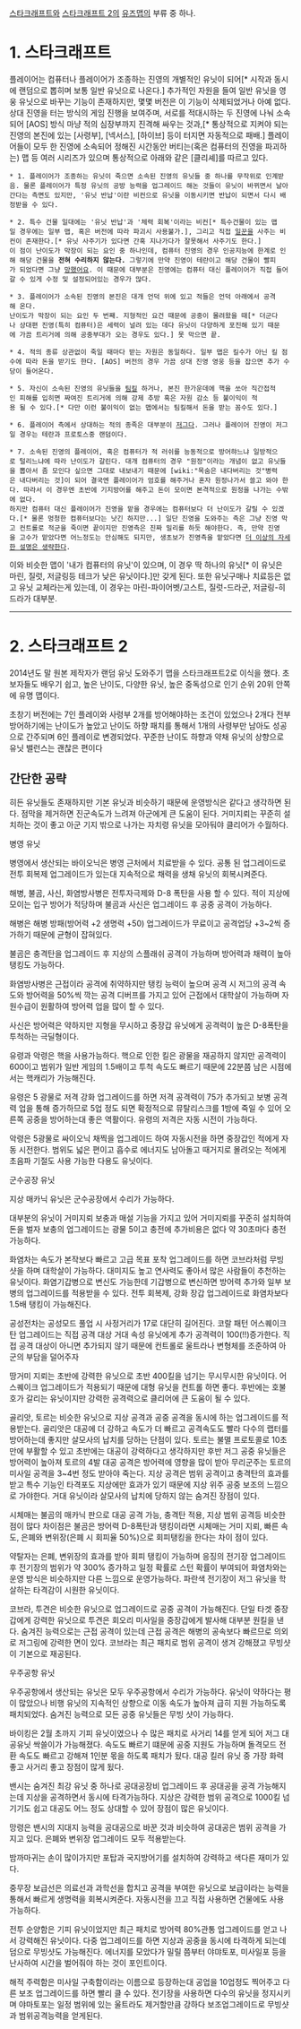 [[스타크래프트]]와 [[스타크래프트 2]]의 [[유즈맵]]의 부류 중 하나.

= 1. 스타크래프트 = 

플레이어는 컴퓨터나 플레이어가 조종하는 진영의 개별적인 유닛이 되어[* 시작과 동시에 랜덤으로 뽑히며 보통 일반 유닛으로 나온다.] 추가적인 자원을 들여 일반 유닛을 영웅 유닛으로 바꾸는 기능이 존재하지만, 몇몇 버전은 이 기능이 삭제되었거나 아예 없다. 상대 진영을 터는 방식의 게임 진행을 보여주며, 서로를 적대시하는 두 진영에 나눠 소속되어 [AOS] 방식 마냥 적의 심장부까지 진격해 싸우는 것과,[* 통상적으로 지켜야 되는 진영의 본진에 있는 [사령부], [넥서스], [하이브] 등이 터지면 자동적으로 패배.] 플레이어들이 모두 한 진영에 소속되어 정해진 시간동안 버티는(혹은 컴퓨터의 진영을 파괴하는) 맵 등 여러 시리즈가 있으며 통상적으로 아래와 같은 [클리셰]를 따르고 있다.

 * 1. 플레이어가 조종하는 유닛이 죽으면 소속된 진영의 유닛들 중 하나를 무작위로 인계받음. 물론 플레이어가 특정 유닛의 공방 능력을 업그레이드 해논 것들이 유닛이 바뀌면서 날아간다는 측면도 있지만, '유닛 반납'이란 비컨으로 유닛을 이동시키면 반납이 되면서 다시 배정받을 수 있다.

 * 2. 특수 건물 일대에는 '유닛 반납'과 '체력 회복'이라는 비컨[* 특수건물이 있는 맵일 경우에는 일부 맵, 혹은 버전에 따라 파괴시 사용불가.], 그리고 직접 [[일꾼]]을 사주는 비컨이 존재한다.[* 유닛 사주기가 있다면 간혹 지나가다가 잘못해서 사주기도 한다.]
 이 점이 난이도가 막장이 되는 요인 중 하나인데, 컴퓨터 진영의 경우 인공지능에 한계로 인해 해당 건물을 '''전혀 수리하지 않는다.''' 그렇기에 만약 진영이 테란이고 해당 건물이 빨피가 되었다면 그냥 [[망했어요]]. 이 때문에 대부분은 진영에는 컴퓨터 대신 플레이어가 직접 들어갈 수 있게 수정 및 설정되어있는 경우가 많다.

 * 3. 플레이어가 소속된 진영의 본진은 대개 언덕 위에 있고 적들은 언덕 아래에서 공격해 온다.
 난이도가 막장이 되는 요인 두 번째. 지형적인 요건 때문에 공중이 몰려왔을 때[* 더군다나 상대편 진영(특히 컴퓨터)은 세력이 널려 있는 데다 유닛이 다양하게 포진해 있기 때문에 가끔 트리거에 의해 공중부대가 오는 경우도 있다.] 못 막으면 끝.

 * 4. 적의 종류 상관없이 죽일 때마다 받는 자원은 동일하다. 일부 맵은 킬수가 아닌 킬 점수에 따라 돈을 받기도 한다. [AOS] 버전의 경우 가끔 상대 진영 영웅 등을 잡으면 추가 수당이 들어온다. 

 * 5. 자신이 소속된 진영의 유닛들을 [[팀킬]] 하거나, 본진 한가운데에 핵을 쏘아 직간접적인 피해를 입히면 짜여진 트리거에 의해 강제 추방 혹은 자원 감소 등 불이익이 적용 될 수 있다.[* 다만 이런 불이익이 없는 맵에서는 팀킬해서 돈을 받는 꼼수도 있다.]

 * 6. 플레이어 측에서 상대하는 적의 종족은 대부분이 [[저그]]다. 그러나 플레이어 진영이 저그일 경우는 테란과 프로토스중 랜덤이다.

 * 7. 소속된 진영의 플레이어, 혹은 컴퓨터가 적 러쉬를 능동적으로 방어햐느냐 일방적으로 털리느냐에 따라 난이도가 갈린다. 대개 컴퓨터의 경우 "원정"이라는 개념이 없고 유닛들을 뽑아서 좀 모인다 싶으면 그대로 내보내기 때문에 [wiki:"목숨은 내다버리는 것"병력은 내다버리는 것]이 되어 결국엔 플레이어가 엄호를 해주거나 혼자 원정나가서 쓸고 와야 한다. 따라서 이 경우엔 초반에 기지방어를 해주고 돈이 모이면 본격적으로 원정을 나가는 수밖에 없다.
 하지만 컴퓨터 대신 플레이어가 진영을 맡을 경우에는 컴퓨터보다 더 난이도가 갈릴 수 있겠다.[* 물론 멍청한 컴퓨터보다는 낫긴 하지만...] 일단 진영을 도와주는 측은 그냥 진영 막고 컨트롤로 적군을 죽이면 끝이지만 진영측은 진짜 밀리를 하듯 해야한다. 즉, 만약 진영을 고수가 맡았다면 어느정도는 안심해도 되지만, 생초보가 진영측을 맡았다면 [[더 이상의 자세한 설명은 생략한다]].

이와 비슷한 맵이 '내가 컴퓨터의 유닛'이 있으며, 이 경우 딱 하나의 유닛[* 이 유닛은 마린, 질럿, 저글링등 테크가 낮은 유닛이다.]만 갖게 된다. 또한 유닛구매나 치료등은 없고 유닛 교체라는게 있는데, 이 경우는 마린-파이어벳/고스트, 질럿-드라군, 저글링-히드라가 대부분.

----

= 2. 스타크래프트 2 = 

2014년도 말 원본 제작자가 랜덤 유닛 도와주기 맵을 스타크래프트2로 이식을 했다.
초보자들도 배우기 쉽고, 높은 난이도, 다양한 유닛, 높은 중독성으로 인기 순위 20위 안쪽에 유명 맵이다.

초창기 버전에는 7인 플레이와 사령부 2개를 방어해야하는 조건이 있었으나 2개다 전부 방어하기에는 난이도가 높았고 난이도 하향 패치를 통해서 1개의 사령부만 남아도 성공으로 간주되며 6인 플레이로 변경되었다.
꾸준한 난이도 하향과 약채 유닛의 상향으로 유닛 밸런스는 괜찮은 편이다

== 간단한 공략 ==

히든 유닛들도 존재하지만 기본 유닛과 비슷하기 때문에 운영방식은 같다고 생각하면 된다.
점막을 제거하면 진군속도가 느려져 아군에게 큰 도움이 된다.
거미지뢰는 꾸준히 설치하는 것이 좋고 아군 기지 밖으로 나가는 자치령 유닛을 모아둬야 클리어가 수월하다.


병영 유닛

병영에서 생산되는 바이오닉은 병영 근처에서 치료받을 수 있다.
공통 된 업그레이드로 전투 회복제 업그레이드가 있는대 지속적으로 채력을 생채 유닛의 회복시켜준다.

해병, 불곰, 사신, 화염방사병은 전투자극제와 D-8 폭탄을 사용 할 수 있다. 
적이 지상에 모이는 입구 방어가 적당하며 불곰과 사신은 업그레이드 후 공중 공격이 가능하다.

해병은 해병 방패(방어력 +2 생명력 +50) 업그레이드가 무료이고 공격업당 +3~2씩 증가하기 때문에 균형이 잡혀있다. 

불곰은 충격탄을 업그레이드 후 지상의 스플래쉬 공격이 가능하며 방어력과 채력이 높아 탱킹도 가능하다.

화염방사병은 근접이라 공격에 취약하지만 탱킹 능력이 높으며 공격 시 저그의 공격 속도와 방어력을 50%씩 깍는 공격 디버프를 가지고 있어 근접에서 대학살이 가능하며 자원수급이 원활하여 방어력 업을 많이 할 수 있다.

사신은 방어력은 약하지만 지형을 무시하고 중장갑 유닛에게 공격력이 높은 D-8폭탄을 투척하는 극딜형이다.

유령과 악령은 핵을 사용가능하다.
핵으로 인한 킬은 광물을 재공하지 않지만 공격력이 600이고 범위가 일반 게임의 1.5배이고 투척 속도도 빠르기 때문에
22분쯤 남은 시점에서는 핵캐리가 가능해진다.

유령은 5 광물로 저격 강화 업그레이드를 하면 저격 공격력이 75가 추가되고 보병 공격력 업을 통해 증가하므로 5업 정도 되면 확정적으로 뮤탈리스크를 1방에 죽일 수 있어 오른쪽 공중을 방어하는대 좋은 역활이다.
유령의 저격은 자동 시전이 가능하다.

악령은 5광물로 싸이오닉 채찍을 업그레이드 하여 자동시전을 하면 중장갑인 적에게 자동 시전한다.
범위도 넓은 편이고 흡수로 에너지도 남아돌고 때거지로 몰려오는 적에게 초음파 기절도 사용 가능한 다용도 유닛이다.


군수공장 유닛

지상 매카닉 유닛은 군수공장에서 수리가 가능하다.

대부분의 유닛이 거미지뢰 보충과 매설 기능을 가지고 있어 거미지뢰를 꾸준히 설치하여 돈을 벌자
보충의 업그레이드는 광물 5이고 충전에 추가비용은 없다 약 30초마다 충전 가능하다.

화염차는 속도가 본작보다 빠르고 고급 목표 포착 업그레이드를 하면 코브라처럼 무빙 샷을 하며 대학살이 가능하다.
대미지도 높고 연사력도 좋아서 많은 사람들이 추천하는 유닛이다.
화염기갑병으로 변신도 가능한데 기갑병으로 변신하면 방어력 추가와 일부 보병의 업그레이드를 적용받을 수 있다.
전투 회복제, 강화 장갑 업그레이드로 화염차보다 1.5배 탱킹이 가능해진다.

공성전차는 공성모드 풀업 시 사정거리가 17로 대단히 길어진다.
코랄 패턴 어스퀘이크탄 업그레이드는 직접 공격 대상 거대 속성 유닛에게 추가 공격력이 100(!!)증가한다.
직접 공격 대상이 아니면 추가되지 않기 때문에 컨트롤로 울트라나 변형체를 조준하여 아군의 부담을 덜어주자

땅거미 지뢰는 초반에 강력한 유닛으로 초반 400킬을 넘기는 무시무시한 유닛이다.
어스퀘이크 업그레이드가 적용되기 때문에 대형 유닛을 컨트롤 하면 좋다.
후반에는 호불호가 갈리는 유닛이지만 강력한 공격력으로 클리어에 큰 도움이 될 수 있다.

골리앗, 토르는 비슷한 유닛으로 지상 공격과 공중 공격을 동시에 하는 업그레이드를 적용받는다.
골리앗은 대공에 더 강하고 속도가 더 빠르고 공격속도도 빨라 다수의 랩터를 방어하는데 좋지만 살모사의 납치를 당하는 단점이 있다.
토르는 불멸 프로토콜로 10초만에 부활할 수 있고 초반에는 대공이 강력하다고 생각하지만 후반 저그 공중 유닛들은 방어력이 높아져 토르의 4발 대공 공격은 방어력에 영향을 많이 받아 무리군주는 토르의 미사일 공격을 3~4번 정도 받아야 죽는다.
지상 공격은 범위 공격이고 충격탄의 효과를 받고 특수 기능인 타격포도 지상에만 효과가 있기 때문에 지상 위주 공중 보조의 느낌으로 가야한다.
거대 유닛이라 살모사의 납치에 당하지 않는 숨겨진 장점이 있다.

시체매는 불곰의 매카닉 판으로 대공 공격 가능, 충격탄 적용, 지상 범위 공격등 비슷한 점이 많다
차이점은 불곰은 방어력 D-8폭탄과 탱킹이라면 시체매는 거미 지뢰, 빠른 속도, 은폐와 변위장(은폐 시 회피율 50%)으로 회피탱킹을 한다는 차이 점이 있다.

약탈자는 은폐, 변위장의 효과를 받아 회피 탱킹이 가능하며 응징의 전기장 업그레이드 후 전기장의 범위가 약 300% 증가하고 일정 확률로 스턴 확률이 부여되어 화염차와는 운영 방식은 비슷하지만 다른 느낌으로 운영가능하다.
파란색 전기장이 저그 유닛을 학살하는 타격감이 시원한 유닛이다.

코브라, 투견은 비슷한 유닛으로 업그레이드로 공중 공격이 가능해진다.
단일 타겟 중장갑에게 강력한 유닛으로 투견은 회오리 미사일을 중장갑에게 발사해 대부분 원킬을 낸다.
숨겨진 능력으로는 근접 공격이 있는데 근접 공격은 해병의 공속보다 빠르므로 의외로 저그링에 강력한 면이 있다.
코브라는 최근 패치로 범위 공격이 생겨 강해졌고 무빙샷이 기본으로 재공된다.

우주공항 유닛

우주공항에서 생산되는 유닛은 모두 우주공항에서 수리가 가능하다.
유닛이 약하다는 평이 많았으나 비행 유닛의 지속적인 상향으로 이동 속도가 높아져 급히 지원 가능하도록 패치되었다.
숨겨진 능력으로 모든 공중 유닛들은 무빙 샷이 가능하다.

바이킹은 2월 초까지 기피 유닛이였으나 수 많은 패치로 사거리 14를 얻게 되어 저그 대공유닛 싹쓸이가 가능해졌다.
속도도 빠르기 떄문에 공중 지원도 가능하며 돌격모드 전환 속도도 빠르고 강해져 1인분 몫을 하도록 패치가 됬다.
대공 킬러 유닛 중 가장 화력 좋고 사거리 좋고 장점이 많게 됬다.

밴시는 숨겨진 최강 유닛 중 하나로 공대공장비 업그레이드 후 공대공을 공격 가능해지는데 지상을 공격하면서 동시에 타격가능하다. 
지상은 강력한 범위 공격으로 1000킬 넘기기도 쉽고 대공도 어느 정도 상대할 수 있어 장점이 많은 유닛이다.

망령은 밴시의 지대지 능력을 공대공으로 바꾼 것과 비슷하여 공대공은 범위 공격을 가지고 있다.
은폐와 변위장 업그레이드 모두 적용받는다.

밤까마귀는 손이 많이가지만 포탑과 국지방어기를 설치하여 강력하고 색다른 재미가 있다.

중무장 보급선은 의료선과 과학선을 합치고 공격을 부여한 유닛으로 보급이라는 능력을 통해서 빠르게 생명력을 회복시켜준다.
자동시전을 끄고 직접 사용하면 건물에도 사용 가능하다.

전투 순양함은 기피 유닛이었지만 최근 패치로 방어력 80%관통 업그레이드를 얻고 나서 강력해진 유닛이다.
다중 업그레이드를 하면 지상과 공중을 동시에 타격하게 되는데 덤으로 무빙샷도 가능해진다.
에너지를 모았다가 밀릴 쯤부터 야먀토포, 미사일포 등을 난사하여 시간을 벌어줘야 하는 것이 포인트이다. 
  
해적 주력함은 미사일 구축함이라는 이름으로 등장하는대 공업을 10업정도 찍어주고 다른 보조 업그레이드를 하면 빨리 클 수 있다. 
전기장을 사용하면 다수의 유닛을 정지시키며 야마토포는 일정 범위에 있는 울트라도 제거할만큼 강하다 보조업그레이드로 무빙샷과 범위공격능력을 얻게된다.



